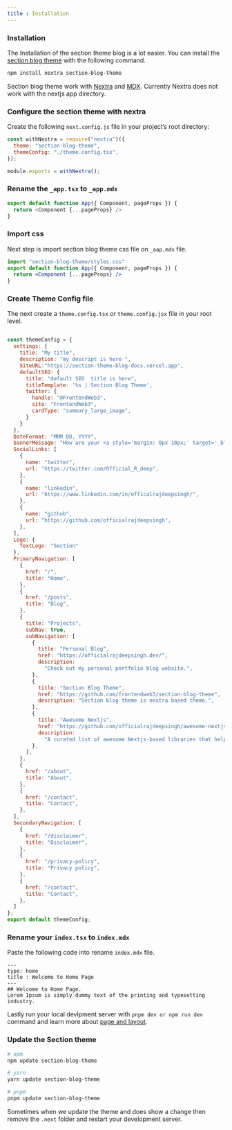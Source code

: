 ```yaml
---
title : Installation
---
```


<Steps>

### Installation
The Installation of the section theme blog is a lot easier. You can install the [section blog theme](https://www.npmjs.com/package/section-blog-theme) with the following command.

```bash npm2yarn
npm install nextra section-blog-theme
```

Section blog theme work with [Nextra](https://nextra.site/) and [MDX](https://mdxjs.com/). Currently Nextra does not work with the nextjs app directory.

### Configure the section theme with nextra

Create the following `next.config.js` file in your project’s root directory:

```jsx {2-3} copy filename="next.config.js"
const withNextra = require("nextra")({
  theme: "section-blog-theme",
  themeConfig: "./theme.config.tsx",
});

module.exports = withNextra(); 
```
### Rename the `_app.tsx` to `_app.mdx`

```javascript
export default function App({ Component, pageProps }) {
  return <Component {...pageProps} />
}
```

### Import css
Next step is import section blog theme css file on `_aap.mdx` file.
```jsx {1-1} filename="_aap.mdx"
import "section-blog-theme/styles.css"
export default function App({ Component, pageProps }) {
  return <Component {...pageProps} />
}
```

### Create Theme Config file

The next create a `theme.config.tsx` or `theme.config.jsx` file in your root level.

```jsx copy filename="theme.config.tsx"

const themeConfig = {
  settings: {
    title: "My title",
    description: "my descript is here ",
    SiteURL:"https://section-theme-blog-docs.vercel.app",
    defaultSEO: {
      title: "default SEO  title is here",
      titleTemplate: '%s | Section Blog Theme',
      twitter: {
        handle: "@FrontendWeb3",
        site: "FrontendWeb3",
        cardType: "summary_large_image",
      }
    }
  },
  DateFormat: "MMM DD, YYYY",
  bannerMessage: "How are your <a style='margin: 0px 10px;' target='_blank' href='https://google.com'> learn more </a>",
  SocialLinks: [
    {
      name: "twitter",
      url: "https://twitter.com/Official_R_deep",
    },
    {
      name: "linkedin",
      url: "https://www.linkedin.com/in/officalrajdeepsingh/",
    },
    {
      name: "github",
      url: "https://github.com/officialrajdeepsingh",
    },
  ],
  Logo: {
    TextLogo: "Section"
  },
  PrimaryNavigation: [
    {
      href: "/",
      title: "Home",
    },
    {
      href: "/posts",
      title: "Blog",
    },
    {
      title: "Projects",
      subNav: true,
      subNavigation: [
        {
          title: "Personal Blog",
          href: "https://officialrajdeepsingh.dev/",
          description:
            "Check out my personal portfolio blog website.",
        },
        {
          title: "Section Blog Theme",
          href: "https://github.com/frontendweb3/section-blog-theme",
          description: "Section blog theme is nextra based theme.",
        },
        {
          title: "Awesome Nextjs",
          href: "https://github.com/officialrajdeepsingh/awesome-nextjs",
          description:
            "A curated list of awesome Nextjs-based libraries that help build small and large-scale applications with next.js.",
        },
      ],
    },
    {
      href: "/about",
      title: "About",
    },
    {
      href: "/contact",
      title: "Contact",
    },
  ],
  SecondaryNavigation: [
    {
      href: "/disclaimer",
      title: "Disclaimer",
    },
    {
      href: "/privacy-policy",
      title: "Privacy policy",
    },
    {
      href: "/contact",
      title: "Contact",
    },
  ]
};
export default themeConfig;

```

### Rename your `index.tsx` to `index.mdx`

Paste the following code into rename `index.mdx` file.

```mdx
---
type: home
title : Welcome to Home Page
---
## Welcome to Home Page.
Lorem Ipsum is simply dummy text of the printing and typesetting industry.
```

Lastly run your local devlpment server with `pnpm dev or npm run dev ` command and learn more about [page and layout](/docs/page-configuration).
</Steps>

### Update the Section theme
```bash
# npm
npm update section-blog-theme

# yarn
yarn update section-blog-theme

# pnpm
pnpm update section-blog-theme
```
Sometimes when we update the theme and does show a change then remove the `.next` folder and restart your development server.